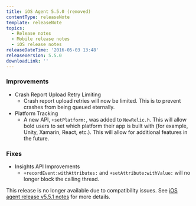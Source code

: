 ```yaml
---
title: iOS Agent 5.5.0 (removed)
contentType: releaseNote
template: releaseNote
topics:
  - Release notes
  - Mobile release notes
  - iOS release notes
releaseDateTime: '2016-05-03 13:48'
releaseVersion: 5.5.0
downloadLink: ''
---
```


### Improvements

* Crash Report Upload Retry Limiting
  * Crash report upload retries will now be limited. This is to prevent crashes from being queued eternally.
* Platform Tracking
  * A new API, `+setPlatform:`, was added to `NewRelic.h`. This will allow bold users to set which platform their app is built with (for example, Unity, Xamarin, React, etc.). This will allow for additional features in the future.

### Fixes

* Insights API Improvements
  * `+recordEvent:withAttributes:` and `+setAttribute:withValue:` will no longer block the calling thread.

​​​This release is no longer available due to compatibility issues. See [iOS agent release v5.5.1 notes](https://docs.newrelic.com/docs/release-notes/mobile-release-notes/ios-release-notes/ios-agent-551) for more details.
